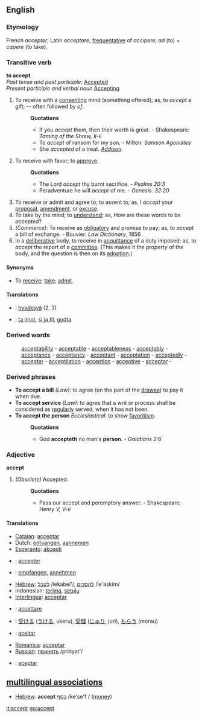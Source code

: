 ==English==

===Etymology===
French ''accepter'', Latin ''acceptare'', [[frequentative]] of ''accipere''; ''ad'' (to) + ''capere'' (to take).
===Transitive verb===
'''to accept'''<br>
''Past tense and past participle'': [[Accepted]]<br>
''Present participle and verbal noun'' [[Accepting]]

#To receive with a [[consenting]] mind (something offered); as, to ''accept'' a gift; -- often followed by ''of''.
#:'''Quotations'''
#:*If you ''accept'' them, then their worth is great. - Shakespeare: ''Taming of the Shrew, II-ii''
#:*To ''accept'' of ransom for my son. - Milton: ''Samson Agonistes''
#:*She ''accepted'' of a treat. ''[[Addison (source)|Addison]].''
#To receive with favor; to [[approve]].
#:'''Quotations'''
#:*The Lord ''accept'' thy burnt sacrifice. - ''Psalms 20:3''
#:*Peradventure he will ''accept'' of me. - ''Genesis. 32:20''
#To receive or admit and agree to; to assent to; as, I ''accept'' your [[proposal]], [[amendment]], or [[excuse]].
#To take by the mind; to [[understand]]; as, How are these words to be ''accepted''?
#''(Commerce)'': To receive as [[obligatory]] and promise to pay; as, to ''accept'' a bill of exchange. - Bouvier: ''Law Dictionary'', 1856
#In a [[deliberative]] body, to receive in [[acquittance]] of a duty imposed; as, to ''accept'' the report of a [[committee]]. (This makes it the property of the body, and the question is then on its [[adoption]].)
====Synonyms====
*To [[receive]]; [[take]]; [[admit]]. 
==== Translations ====
*{{fi}}: [[hyväksyä]] (2, 3)
*{{no}}: [[ta imot]], [[si ja til]], [[godta]]

===Derived words===
:[[acceptability]] - [[acceptable]] - [[acceptableness]] - [[acceptably]] - [[acceptance]] - [[acceptancy]] - [[acceptant]] - [[acceptation]] - [[acceptedly]] - [[accepter]] - [[acceptilation]] - [[acception]] - [[acceptive]] - [[acceptor]] - 
===Derived phrases===
*'''To accept a bill''' ''(Law)'': to agree (on the part of the [[drawee]]) to pay it when due. 
*'''To accept service''' ''(Law)'': to agree that a writ or process shall be considered as [[regularly]] served, when it has not been. 
*'''To accept the person''' ''Ecclesiastical'': to show [[favoritism]].
*:'''Quotations'''
*:*God '''accepteth''' no man's '''person'''. - ''Galatians 2:6''

===Adjective===
'''accept'''
#''(Obsolete)'' Accepted.  
#:'''Quotations'''
#:*Pass our accept and peremptory answer. - Shakespeare: ''Henry V, V-ii''

==== Translations ====
*[[Catalan]]: [[acceptar]]
*Dutch: [[ontvangen]], [[aannemen]]
*[[Esperanto]]: [[akcepti]]
*{{fr}}: [[accepter]]
*{{de}}: [[empfangen]], [[annehmen]]
*[[Hebrew]]: [[:he:לקבל|לקבל]] /lekabel'/, [[:he:להסכים|להסכים]] /le'askim/
*Indonesian: [[terima]], [[setuju]]
*[[Interlingua]]: [[acceptar]]
*{{it}}: [[accettare]]
*{{ja}}: [[受ける]] ([[うける]], ukeru), [[受理]] ([[じゅり]], juri), [[もらう]] (morau)
*{{pt}}: [[aceitar]]
*[[Romanica]]: [[acceptar]]
*[[Russian]]: [[:ru:принять|принять]] /prinyat'/
*{{es}}: [[aceptar]]

==[[multilingual associations]]==
*[[Hebrew]]: '''accept''' [[:he:כסף|כסף]] /ke'se'f / ([[money]])

[[it:accept]]
[[gu:accept]]